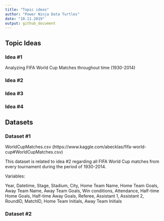```yaml
---
title: "Topic ideas"
author: "Power Ninja Data Turtles"
date: "10.11.2019"
output: github_document
---
```


## Topic Ideas

### Idea #1

Analyzing FIFA World Cup Matches throughout time (1930-2014) 

### Idea #2


### Idea #3 

### Idea #4


## Datasets

### Dataset #1

WorldCupMatches.csv (https://www.kaggle.com/abecklas/fifa-world-cup#WorldCupMatches.csv)

This dataset is related to idea #2 regarding all FIFA World Cup matches from every tournament during the period of 1930-2014.

Variables:

Year,
Datetime,
Stage,
Stadium,
City,
Home Team Name,
Home Team Goals,
Away Team Name,
Away Team Goals,
Win conditions,
Attendance,
Half-time Home Goals,
Half-time Away Goals,
Referee,
Assistant 1,
Assistant 2,
RoundID,
MatchID,
Home Team Initials,
Away Team Initials

### Dataset #2